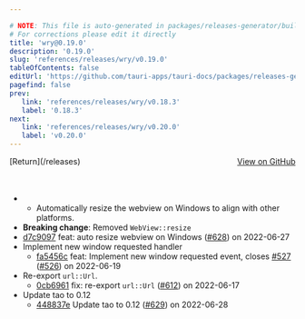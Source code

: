 ```yaml
---

# NOTE: This file is auto-generated in packages/releases-generator/build.ts
# For corrections please edit it directly
title: 'wry@0.19.0'
description: '0.19.0'
slug: 'references/releases/wry/v0.19.0'
tableOfContents: false
editUrl: 'https://github.com/tauri-apps/tauri-docs/packages/releases-generator/build.ts'
pagefind: false
prev:
   link: 'references/releases/wry/v0.18.3'
   label: '0.18.3'
next:
   link: 'references/releases/wry/v0.20.0'
   label: 'v0.20.0'
---
```


			

<ReleaseSidebar slug="references/releases/wry"  packageName="wry" />

<div style="margin-bottom:3rem; display: flex; justify-content: space-between; align-items: center"><span>[Return](/releases)</span><span><a href="https://github.com/tauri-apps/wry/releases/tag/wry-v0.19.0">View on GitHub</a></span></div>

- - Automatically resize the webview on Windows to align with other platforms.
- **Breaking change**: Removed `WebView::resize`
- [d7c9097](https://github.com/tauri-apps/wry/commit/d7c9097256d76de7400032cf27acd7a1874da5cd) feat: auto resize webview on Windows ([#628](https://github.com/tauri-apps/wry/pull/628)) on 2022-06-27
- Implement new window requested handler
  - [fa5456c](https://github.com/tauri-apps/wry/commit/fa5456c6abe16be17073e75f4a0205966be266b2) feat: Implement new window requested event, closes [#527](https://github.com/tauri-apps/wry/pull/527) ([#526](https://github.com/tauri-apps/wry/pull/526)) on 2022-06-19
- Re-export `url::Url`.
  - [0cb6961](https://github.com/tauri-apps/wry/commit/0cb696119b5e25292af9595fd89856116520c049) fix: re-export `url::Url` ([#612](https://github.com/tauri-apps/wry/pull/612)) on 2022-06-17
- Update tao to 0.12
  - [448837e](https://github.com/tauri-apps/wry/commit/448837e795a8f7f8dc4ac5f34b27063b108fc1f2) Update tao to 0.12 ([#629](https://github.com/tauri-apps/wry/pull/629)) on 2022-06-28

